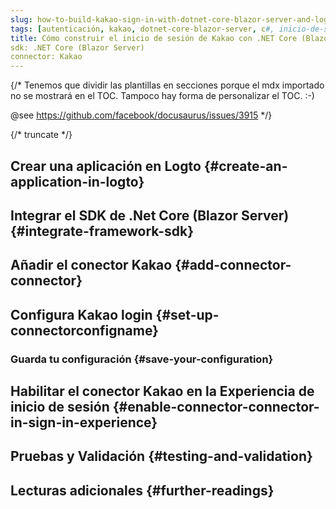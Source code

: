 ```yaml
---
slug: how-to-build-kakao-sign-in-with-dotnet-core-blazor-server-and-logto
tags: [autenticación, kakao, dotnet-core-blazor-server, c#, inicio-de-sesión-social, inicio-de-sesión, login]
title: Cómo construir el inicio de sesión de Kakao con .NET Core (Blazor Server)
sdk: .NET Core (Blazor Server)
connector: Kakao
---
```


{/*
  Tenemos que dividir las plantillas en secciones porque el mdx importado no se mostrará en el TOC.
  Tampoco hay forma de personalizar el TOC. :-)

  @see https://github.com/facebook/docusaurus/issues/3915
*/}




{/* truncate */}

<Intro connector={connector} sdk=".NET Core (Blazor Server)" link="https://learn.microsoft.com/en-us/aspnet/core/blazor/hosting-models?view=aspnetcore-9.0#blazor-server" />

## Crear una aplicación en Logto \{#create-an-application-in-logto}

<CreateApplication type="Aplicación web tradicional" framework=".Net Core (Blazor Server)" />

## Integrar el SDK de .Net Core (Blazor Server) \{#integrate-framework-sdk}

<IntegrateSdk />

## Añadir el conector Kakao \{#add-connector-connector}

<AddSocialConnector connector={connector} framework=".Net Core (Blazor Server)" />

## Configura Kakao login \{#set-up-connectorconfigname}

<ConnectorGuide />

### Guarda tu configuración \{#save-your-configuration}

<SaveYourConfiguration connector={connector} />

## Habilitar el conector Kakao en la Experiencia de inicio de sesión \{#enable-connector-connector-in-sign-in-experience}

<EnableSocialConnector connector={connector} />

## Pruebas y Validación \{#testing-and-validation}

<TestingAndValidation connector={connector} sdk=".NET Core (Blazor Server)" />

## Lecturas adicionales \{#further-readings}

<FurtherReadings />